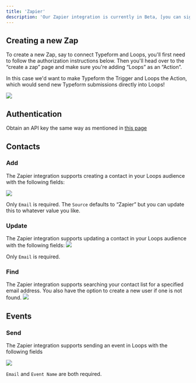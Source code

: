 ```yaml
---
title: 'Zapier'
description: 'Our Zapier integration is currently in Beta, [you can sign up here](https://zapier.com/app/login?next=/developer/public-invite/154300/8a12f78ac265338ee7883c4bce459667/).'
---
```


## Creating a new Zap

To create a new Zap, say to connect Typeform and Loops, you'll first need to follow the authorization instructions below. Then you'll head over to the “create a zap” page and make sure you're adding “Loops” as an “Action”.

In this case we'd want to make Typeform the Trigger and Loops the Action, which would send new Typeform submissions directly into Loops!

![](/images/create-zapier.png)

## Authentication

Obtain an API key the same way as mentioned in [this page](/add-users/api-reference)

## Contacts

### Add

The Zapier integration supports creating a contact in your Loops audience with the following fields:

![](/images/add-contacts.png)

Only `Email` is required. The `Source` defaults to “Zapier” but you can update this to whatever value you like.

### Update

The Zapier integration supports updating a contact in your Loops audience with the following fields:
![](/images/update-contacts.png)

Only `Email` is required.

### Find

The Zapier integration supports searching your contact list for a specified email address. You also have the option to create a new user if one is not found.
![](/images/find-contact.png)

## Events

### Send

The Zapier integration supports sending an event in Loops with the following fields

![](/images/send-event.png)

`Email` and `Event Name` are both required.
